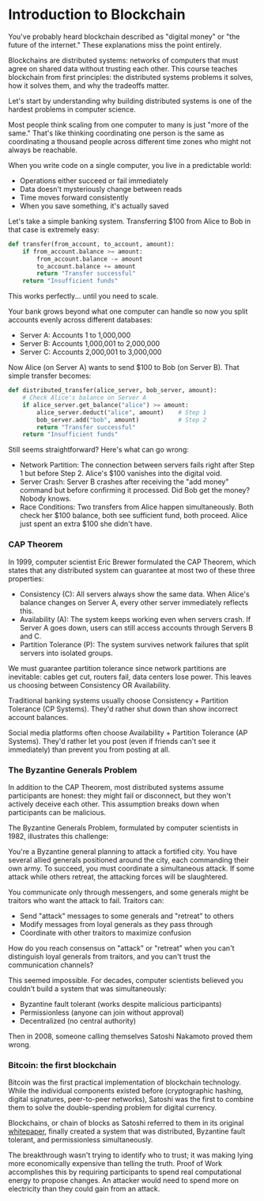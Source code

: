 
# Introduction to Blockchain

You've probably heard blockchain described as "digital money" or "the future of the internet." These explanations miss the point entirely.

Blockchains are distributed systems: networks of computers that must agree on shared data without trusting each other. This course teaches blockchain from first principles: the distributed systems problems it solves, how it solves them, and why the tradeoffs matter.

Let's start by understanding why building distributed systems is one of the hardest problems in computer science.

<ArticleSection name="Distributed Systems" id="distributed-systems" level="h2" />

Most people think scaling from one computer to many is just "more of the same." That's like thinking coordinating one person is the same as coordinating a thousand people across different time zones who might not always be reachable.

When you write code on a single computer, you live in a predictable world:
- Operations either succeed or fail immediately
- Data doesn't mysteriously change between reads
- Time moves forward consistently
- When you save something, it's actually saved

Let's take a simple banking system. Transferring $100 from Alice to Bob in that case is extremely easy:

```python
def transfer(from_account, to_account, amount):
    if from_account.balance >= amount:
        from_account.balance -= amount
        to_account.balance += amount
        return "Transfer successful"
    return "Insufficient funds"
```

This works perfectly... until you need to scale.

Your bank grows beyond what one computer can handle so now you split accounts evenly across different databases:
- Server A: Accounts 1 to 1,000,000
- Server B: Accounts 1,000,001 to 2,000,000
- Server C: Accounts 2,000,001 to 3,000,000

Now Alice (on Server A) wants to send $100 to Bob (on Server B). That simple transfer becomes:

```python
def distributed_transfer(alice_server, bob_server, amount):
    # Check Alice's balance on Server A
    if alice_server.get_balance("alice") >= amount:
        alice_server.deduct("alice", amount)    # Step 1
        bob_server.add("bob", amount)           # Step 2
        return "Transfer successful"
    return "Insufficient funds"
```
Still seems straightforward? Here's what can go wrong:
- Network Partition: The connection between servers fails right after Step 1 but before Step 2. Alice's $100 vanishes into the digital void.
- Server Crash: Server B crashes after receiving the "add money" command but before confirming it processed. Did Bob get the money? Nobody knows.
- Race Conditions: Two transfers from Alice happen simultaneously. Both check her $100 balance, both see sufficient fund, both proceed. Alice just spent an extra $100 she didn't have.

### CAP Theorem

In 1999, computer scientist Eric Brewer formulated the CAP Theorem, which states that any distributed system can guarantee at most two of these three properties:
- Consistency (C): All servers always show the same data. When Alice's balance changes on Server A, every other server immediately reflects this.
- Availability (A): The system keeps working even when servers crash. If Server A goes down, users can still access accounts through Servers B and C.
- Partition Tolerance (P): The system survives network failures that split servers into isolated groups.

We must guarantee partition tolerance since network partitions are inevitable: cables get cut, routers fail, data centers lose power. This leaves us choosing between Consistency OR Availability.

Traditional banking systems usually choose Consistency + Partition Tolerance (CP Systems). They'd rather shut down than show incorrect account balances.

Social media platforms often choose Availability + Partition Tolerance (AP Systems). They'd rather let you post (even if friends can't see it immediately) than prevent you from posting at all.

### The Byzantine Generals Problem

In addition to the CAP Theorem, most distributed systems assume participants are honest: they might fail or disconnect, but they won't actively deceive each other. This assumption breaks down when participants can be malicious.

The Byzantine Generals Problem, formulated by computer scientists in 1982, illustrates this challenge:

You're a Byzantine general planning to attack a fortified city. You have several allied generals positioned around the city, each commanding their own army. To succeed, you must coordinate a simultaneous attack. If some attack while others retreat, the attacking forces will be slaughtered.

You communicate only through messengers, and some generals might be traitors who want the attack to fail. Traitors can:
- Send "attack" messages to some generals and "retreat" to others
- Modify messages from loyal generals as they pass through
- Coordinate with other traitors to maximize confusion

How do you reach consensus on "attack" or "retreat" when you can't distinguish loyal generals from traitors, and you can't trust the communication channels?

This seemed impossible. For decades, computer scientists believed you couldn't build a system that was simultaneously:
- Byzantine fault tolerant (works despite malicious participants)
- Permissionless (anyone can join without approval)
- Decentralized (no central authority)

Then in 2008, someone calling themselves Satoshi Nakamoto proved them wrong.

### Bitcoin: the first blockchain

Bitcoin was the first practical implementation of blockchain technology. While the individual components existed before (cryptographic hashing, digital signatures, peer-to-peer networks), Satoshi was the first to combine them to solve the double-spending problem for digital currency.

Blockchains, or chain of blocks as Satoshi referred to them in its original [whitepaper](https://bitcoin.org/bitcoin.pdf), finally created a system that was distributed, Byzantine fault tolerant, and permissionless simultaneously.

The breakthrough wasn't trying to identify who to trust; it was making lying more economically expensive than telling the truth. Proof of Work accomplishes this by requiring participants to spend real computational energy to propose changes. An attacker would need to spend more on electricity than they could gain from an attack.
